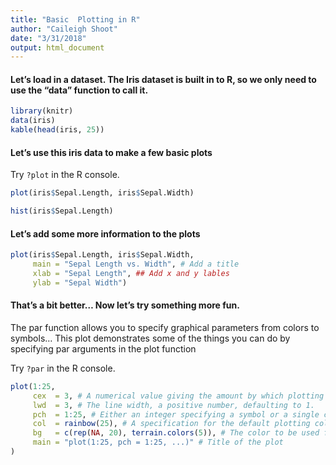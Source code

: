```yaml
---
title: "Basic  Plotting in R"
author: "Caileigh Shoot"
date: "3/31/2018"
output: html_document
---
```


#### Let's load in a dataset. The Iris dataset is built in to R, so we only need to use the "data" function to call it.

```r

library(knitr)
data(iris)
kable(head(iris, 25))

```
#### Let's use this iris data to make a few basic plots

Try `?plot` in the R console.

```r

plot(iris$Sepal.Length, iris$Sepal.Width)

```

```r

hist(iris$Sepal.Length)

```

#### Let's add some more information to the plots

```r

plot(iris$Sepal.Length, iris$Sepal.Width, 
     main = "Sepal Length vs. Width", # Add a title
     xlab = "Sepal Length", ## Add x and y lables 
     ylab = "Sepal Width") 

```

#### That's a bit better... Now let's try something more fun. 

The par function allows you to specify graphical parameters from colors to symbols... This plot demonstrates some of the things you can do by specifying par arguments in the plot function

Try `?par` in the R console.

```r

plot(1:25, 
     cex  = 3, # A numerical value giving the amount by which plotting text and symbols should be magnified relative to the default. 
     lwd  = 3, # The line width, a positive number, defaulting to 1.
     pch  = 1:25, # Either an integer specifying a symbol or a single character to be used as the default in plotting points. 
     col  = rainbow(25), # A specification for the default plotting color. See section ‘Color Specification’.
     bg   = c(rep(NA, 20), terrain.colors(5)), # The color to be used for the background of the device region.
     main = "plot(1:25, pch = 1:25, ...)" # Title of the plot
)

```
